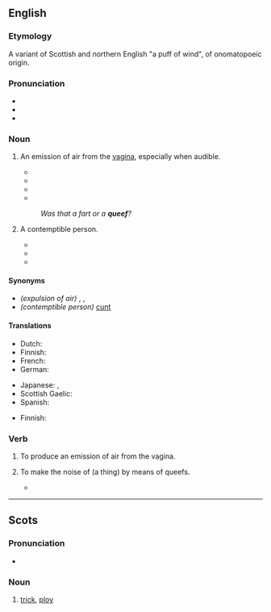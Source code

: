 ==English==

===Etymology===
A variant of Scottish and northern English {{m|en|quiff|}} "a puff of wind", of onomatopoeic origin.

===Pronunciation===
* {{IPA|/kwiːf/|lang=en}}
* {{rhymes|iːf|lang=en}}
* {{audio|en-uk-queef.ogg|Audio (UK)|lang=en}}

===Noun===
{{en-noun}}

# {{lb|en|slang}} An emission of air from the [[vagina]], especially when audible.
#* {{quote-book|year=2004|passage=Finally, I have only heard about it, but what about the '''queef'''? This is the vagina-fart. Is it truly possible?|author=Michael Ryan|title=The Dirtiest Toilet Humor Book Ever|publisher=iUniverse|year_published=2004|page=47}}
#* {{quote-song|year=2005|passage=We are the '''queef''' after a porn star breaks the gang bang record.|composer=[[w:Bloodhound Gang|The Bloodhound Gang]]|title=Pennsylvania}}
#* {{quote-book
|date=2010-10-16
|title=Where a Dobdob Meets a Dikdik: A Word Lover's Guide to the Weirdest, Wackiest, and Wonkiest Lexical Gems
|first=Bill
|last=Casselman
|location=Avon
|publisher=Adams Media
|edition=Original
|isbn=9781440506369
|ol=24539105M
|page=192
|passage=A '''queef''' is not, of course, flatulence, so technically it is not a fart either. It is air, not waste gases produced by digestion, so often there is no attendant odor.
}}
#* {{seemorecites|lang=en}}
#: ''Was that a fart or a '''queef'''?''
# {{lb|en|slang}} A contemptible person.
#* {{quote-video
|date=2000-01-12
|episode={{w|World Wide Recorder Concert}}
|title={{w|South Park}}
|season=3
|number=17
|passage=''Tough Guy:'' Oh yeah? Well, you look like a bunch of '''queefs''' to me, huh?
}}
#* {{quote-newsgroup
|date=2000-09-12
|author=D. G. Porter
|title=Re: OT: Bush Fucks Up with Mike On
|newsgroup=alt.tv.southpark
|id=39BE65CF.567C@pacbell.net
|passage=When you dumb-fucks repeat some right-wing loon's lie it only makes you look like a '''queef'''.
}}
#* {{seemorecites|lang=en}}

====Synonyms====
* ''(expulsion of air)'' {{l|en|cunt fart}}, {{l|en|fanny fart}}, {{l|en|pussy fart}}
* ''(contemptible person)'' [[cunt]]

====Translations====
{{trans-top|an emission of air from the vagina}}
* Dutch: {{t|nl|schedewind}}
* Finnish: {{t|fi|emätinpieru}}
* French: {{t+|fr|pet vaginal|m}}
* German: {{t|de|Mösenfurz|m}}
{{trans-mid}}
* Japanese: {{t|ja|膣ナラ|tr=chitsunara|sc=Jpan}}, {{t|ja|マン屁|tr=manhe|sc=Jpan}}
* Scottish Gaelic: {{t|gd|braim-fhaighein|m}}
* Spanish: {{t|es|pedo vaginal|m}}
{{trans-bottom}}

{{trans-top|contemtible person}}
* Finnish: {{t+|fi|mulkku}}
{{trans-mid}}
{{trans-bottom}}

===Verb===
{{en-verb}}

# {{lb|en|intransitive|slang}} To produce an emission of air from the vagina.
# {{lb|en|transitive|slang}} To make the noise of (a thing) by means of queefs.
#* {{quote-book|year=2002|passage=back to the movie where we find Kim, back at the gallery, so catatonic and sex-obsessed she'd sell Michaelangelo's ''David'' for $5 and '''queef''' the theme from ''Close Encounters'' for no extra charge.|author=Dennis Hensley|title=Screening Party|publisher=Alyson Publishing|year_published=2002|page=74}}

----

==Scots==

===Pronunciation===
* {{IPA|/kwif/|lang=sco}}

===Noun===
{{sco-noun}}

# [[trick]], [[ploy]]